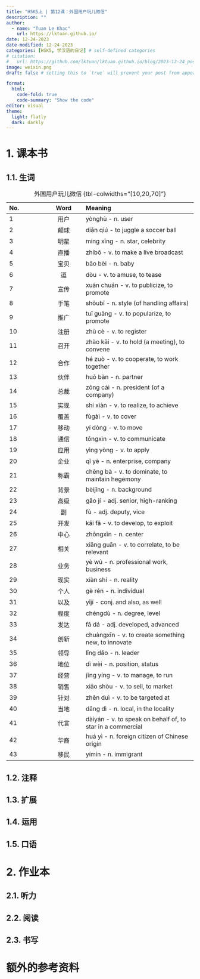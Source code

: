 ---
title: "HSK5上 | 第12课：外国用户玩儿微信"
description: ""
author:
  - name: "Tuan Le Khac"
    url: https://lktuan.github.io/
date: 12-24-2023
date-modified: 12-24-2023
categories: [HSK5, 学汉语的日记] # self-defined categories
# citation: 
#   url: https://github.com/lktuan/lktuan.github.io/blog/2023-12-24_post/
image: weixin.png
draft: false # setting this to `true` will prevent your post from appearing on your listing page until you're ready!

format: 
  html: 
    code-fold: true
    code-summary: "Show the code"
editor: visual
theme:
  light: flatly
  dark: darkly
---

# 1. 课本书

## 1.1. 生词

| No. |   Word   | Meaning                                                        |
|:--------------|:-------------:|:------------------------------------------|
|1|用户|yònghù - n. user|
|2|颠球|diān qiú - to juggle a soccer ball|
|3|明星|míng xīng - n. star, celebrity|
|4|直播|zhíbō - v. to make a live broadcast|
|5|宝贝|bǎo bèi - n. baby|
|6|逗|dòu - v. to amuse, to tease|
|7|宣传|xuān chuán - v. to publicize, to promote|
|8|手笔|shǒubǐ - n. style (of handling affairs)|
|9|推广|tuī guǎng - v. to popularize, to promote|
|10|注册|zhù cè - v. to register|
|11|召开|zhào kāi - v. to hold (a meeting), to convene|
|12|合作|hé zuò - v. to cooperate, to work together|
|13|伙伴|huǒ bàn - n. partner|
|14|总裁|zǒng cái - n. president (of a company)|
|15|实现|shí xiàn - v. to realize, to achieve|
|16|覆盖|fùgài - v. to cover|
|17|移动|yí dòng - v. to move|
|18|通信|tōngxìn - v. to communicate|
|19|应用|yìng yòng - v. to apply|
|20|企业|qǐ yè - n. enterprise, company|
|21|称霸|chēng bà - v. to dominate, to maintain hegemony|
|22|背景|bèijǐng - n. background|
|23|高级|gāo jí - adj. senior, high-ranking|
|24|副|fù - adj. deputy, vice|
|25|开发|kāi fā - v. to develop, to exploit|
|26|中心|zhōngxīn - n. center|
|27|相关|xiāng guān - v. to correlate, to be relevant|
|28|业务|yè wù - n. professional work, business|
|29|现实|xiàn shí - n. reality|
|30|个人|gè rén - n. individual|
|31|以及|yǐjí - conj. and also, as well|
|32|程度|chéngdù - n. degree, level|
|33|发达|fā dá - adj. developed, advanced|
|34|创新|chuàngxīn - v. to create something new, to innovate|
|35|领导|lǐng dǎo - n. leader|
|36|地位|dì wèi - n. position, status|
|37|经营|jīng yíng - v. to manage, to run|
|38|销售|xiāo shòu - v. to sell, to market|
|39|针对|zhēn duì - v. to be targeted at|
|40|当地|dāng dì - n. local, in the locality|
|41|代言|dàiyán - v. to speak on behalf of, to star in a commercial|
|42|华裔|huá yì - n. foreign citizen of Chinese origin|
|43|移民|yímín - n. immigrant|

: 外国用户玩儿微信 {tbl-colwidths="\[10,20,70\]"}

## 1.2. 注释

## 1.3. 扩展

## 1.4. 运用

## 1.5. 口语

# 2. 作业本

## 2.1. 听力

## 2.2. 阅读

## 2.3. 书写

# 额外的参考资料